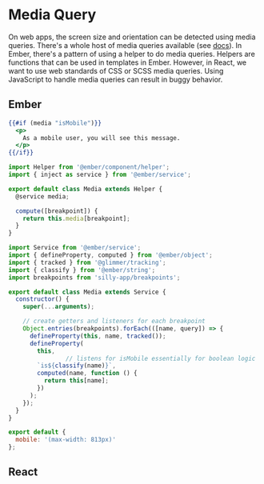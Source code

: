# Media Query

On web apps, the screen size and orientation can be detected using media queries. There's a whole host of media queries available (see [docs](https://developer.mozilla.org/en-US/docs/Web/CSS/Media_Queries/Using_media_queries)). In Ember, there's a pattern of using a helper to do media queries. Helpers are functions that can be used in templates in Ember. However, in React, we want to use web standards of CSS or SCSS media queries. Using JavaScript to handle media queries can result in buggy behavior.

## Ember 

```hbs showLineNumbers title="template.hbs"
{{#if (media "isMobile")}}
  <p>
    As a mobile user, you will see this message.
  </p>
{{/if}}
```

```js title="app/helpers/media.js" showLineNumbers
import Helper from '@ember/component/helper';
import { inject as service } from '@ember/service';

export default class Media extends Helper {
  @service media;

  compute([breakpoint]) {
    return this.media[breakpoint];
  }
}
```

```js title="app/services/media.js" showLineNumbers
import Service from '@ember/service';
import { defineProperty, computed } from '@ember/object';
import { tracked } from '@glimmer/tracking';
import { classify } from '@ember/string';
import breakpoints from 'silly-app/breakpoints';

export default class Media extends Service {
  constructor() {
    super(...arguments);

    // create getters and listeners for each breakpoint
    Object.entries(breakpoints).forEach(([name, query]) => {
      defineProperty(this, name, tracked());
      defineProperty(
        this,
				// listens for isMobile essentially for boolean logic
        `is${classify(name)}`,
        computed(name, function () {
          return this[name];
        })
      );
    });
  }
}
```

```js title="app/breakpoints.js" showLineNumbers
export default {
  mobile: '(max-width: 813px)'
};
```


## React